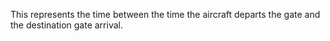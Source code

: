 This represents the time between the time the aircraft departs the gate and the destination gate arrival.

{{Aviation-stub}}